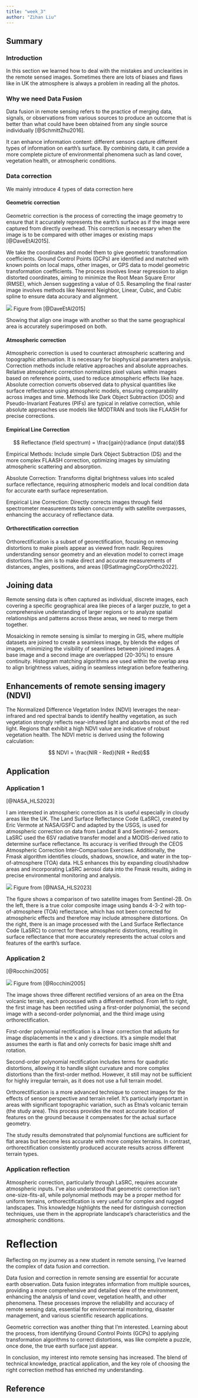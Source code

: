 ```yaml
---
title: "week_3"
author: "Zihan Liu"
---
```


## Summary

### Introduction

In this section we learned how to deal with the mistakes and unclearities in the remote sensed images. Sometimes there are lots of biases and flaws like in UK the atmosphere is always a problem in reading all the photos.

### Why we need Data Fusion

Data fusion in remote sensing refers to the practice of merging data, signals, or observations from various sources to produce an outcome that is better than what could have been obtained from any single source individually [@SchmittZhu2016].

It can enhance information content: different sensors capture different types of information on earth's surface. By combining data, it can provide a more complete picture of environmental phenomena such as land cover, vegetation health, or atmospheric conditions.

### Data correction

We mainly introduce 4 types of data correction here

#### Geometric correction

Geometric correction is the process of correcting the image geometry to ensure that it accurately represents the earth's surface as if the image were captured from directly overhead. This correction is necessary when the image is to be compared with other images or existing maps [@DaveEtAl2015].

We take the coordinates and model them to give geometric transformation coefficients. Ground Control Points (GCPs) are identified and matched with known points on local maps, other images, or GPS data to model geometric transformation coefficients. The process involves linear regression to align distorted coordinates, aiming to minimize the Root Mean Square Error (RMSE), which Jensen suggesting a value of 0.5. Resampling the final raster image involves methods like Nearest Neighbor, Linear, Cubic, and Cubic spline to ensure data accuracy and alignment.

![](geometric_correction.png) Figure from [@DaveEtAl2015]

Showing that align one image with another so that the same geographical area is accurately superimposed on both.

#### Atmospheric correction

Atmospheric correction is used to counteract atmospheric scattering and topographic attenuation. It is necessary for biophysical parameters analysis. Correction methods include relative approaches and absolute approaches. Relative atmospheric correction normalizes pixel values within images based on reference points, used to reduce atmospheric effects like haze. Absolute correction converts observed data to physical quantities like surface reflectance using atmospheric models, ensuring comparability across images and time. Methods like Dark Object Subtraction (DOS) and Pseudo-Invariant Features (PIFs) are typical in relative correction, while absolute approaches use models like MODTRAN and tools like FLAASH for precise corrections.

#### Empirical Line Correction

$$ Reflectance (field spectrum) = \frac{gain}{radiance (input data)}$$

Empirical Methods: Include simple Dark Object Subtraction (DS) and the more complex FLAASH correction, optimizing images by simulating atmospheric scattering and absorption.

Absolute Correction: Transforms digital brightness values into scaled surface reflectance, requiring atmospheric models and local condition data for accurate earth surface representation.

Empirical Line Correction: Directly corrects images through field spectrometer measurements taken concurrently with satellite overpasses, enhancing the accuracy of reflectance data.

#### Orthorectification correction

Orthorectification is a subset of georectification, focusing on removing distortions to make pixels appear as viewed from nadir. Requires understanding sensor geometry and an elevation model to correct image distortions.The aim is to make direct and accurate measurements of distances, angles, positions, and areas [@SatImagingCorpOrtho2022].

## Joining data

Remote sensing data is often captured as individual, discrete images, each covering a specific geographical area like pieces of a larger puzzle, to get a comprehensive understanding of larger regions or to analyze spatial relationships and patterns across these areas, we need to merge them together.

Mosaicking in remote sensing is similar to merging in GIS, where multiple datasets are joined to create a seamless image, by blends the edges of images, minimizing the visibility of seamlines between joined images. A base image and a second image are overlapped (20-30%) to ensure continuity. Histogram matching algorithms are used within the overlap area to align brightness values, aiding in seamless integration before feathering.

## Enhancements of remote sensing imagery (NDVI)

The Normalized Difference Vegetation Index (NDVI) leverages the near-infrared and red spectral bands to identify healthy vegetation, as such vegetation strongly reflects near-infrared light and absorbs most of the red light. Regions that exhibit a high NDVI value are indicative of robust vegetation health. The NDVI metric is derived using the following calculation:

$$ NDVI = \frac{NIR - Red}{NIR + Red}$$

## Application

### Application 1

[@NASA_HLS2023]

I am interested in atmospheric correction as it is useful especially in cloudy areas like the UK. The Land Surface Reflectance Code (LaSRC), created by Eric Vermote at NASA/GSFC and adapted by the USGS, is used for atmospheric correction on data from Landsat 8 and Sentinel-2 sensors. LaSRC used the 6SV radiative transfer model and a MODIS-derived ratio to determine surface reflectance. Its accuracy is verified through the CEOS Atmospheric Correction Inter-Comparison Exercises. Additionally, the Fmask algorithm identifies clouds, shadows, snow/ice, and water in the top-of-atmosphere (TOA) data. HLS enhances this by expanding cloud/shadow areas and incorporating LaSRC aerosol data into the Fmask results, aiding in precise environmental monitoring and analysis.

![](atmospheric_correction.jpeg) Figure from [@NASA_HLS2023]

The figure shows a comparison of two satellite images from Sentinel-2B. On the left, there is a true color composite image using bands 4-3-2 with top-of-atmosphere (TOA) reflectance, which has not been corrected for atmospheric effects and therefore may include atmosphere distortions. On the right, there is an image processed with the Land Surface Reflectance Code (LaSRC) to correct for these atmospheric distortions, resulting in surface reflectance that more accurately represents the actual colors and features of the earth's surface.

### Application 2

[@Rocchini2005]

![](geometric_application.jpg) Figure from [@Rocchini2005]

The image shows three different rectified versions of an area on the Etna volcanic terrain, each processed with a different method. From left to right, the first image has been rectified using a first-order polynomial, the second image with a second-order polynomial, and the third image using orthorectification.

First-order polynomial rectification is a linear correction that adjusts for image displacements in the x and y directions. It's a simple model that assumes the earth is flat and only corrects for basic image shift and rotation.

Second-order polynomial rectification includes terms for quadratic distortions, allowing it to handle slight curvature and more complex distortions than the first-order method. However, it still may not be sufficient for highly irregular terrain, as it does not use a full terrain model.

Orthorectification is a more advanced technique to correct images for the effects of sensor perspective and terrain relief. It's particularly important in areas with significant topographic variation, such as Etna's volcanic terrain (the study area). This process provides the most accurate location of features on the ground because it compensates for the actual surface geometry.

The study results demonstrated that polynomial functions are sufficient for flat areas but become less accurate with more complex terrains. In contrast, orthorectification consistently produced accurate results across different terrain types.

### Application reflection

Atmospheric correction, particularly through LaSRC, requires accurate atmospheric inputs. I've also understood that geometric correction isn't one-size-fits-all, while polynomial methods may be a proper method for uniform terrains, orthorectification is very useful for complex and rugged landscapes. This knowledge highlights the need for distinguish correction techniques, use them in the appropriate landscape's characteristics and the atmospheric conditions.

# Reflection

Reflecting on my journey as a new student in remote sensing, I've learned the complex of data fusion and correction.

Data fusion and correction in remote sensing are essential for accurate earth observation. Data fusion integrates information from multiple sources, providing a more comprehensive and detailed view of the environment, enhancing the analysis of land cover, vegetation health, and other phenomena. These processes improve the reliability and accuracy of remote sensing data, essential for environmental monitoring, disaster management, and various scientific research applications.

Geometric correction was another thing that I'm interested. Learning about the process, from identifying Ground Control Points (GCPs) to applying transformation algorithms to correct distortions, was like complete a puzzle, once done, the true earth surface just appear.

In conclusion, my interest into remote sensing has increased. The blend of technical knowledge, practical application, and the key role of choosing the right correction method has enriched my understanding.

## **Reference**
